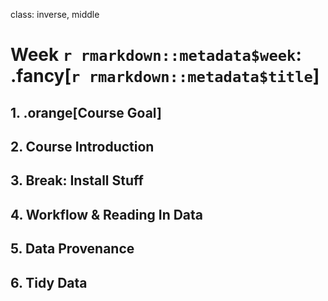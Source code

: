 
class: inverse, middle

# Week `r rmarkdown::metadata$week`: .fancy[`r rmarkdown::metadata$title`]

## 1. .orange[Course Goal]
## 2. Course Introduction
## 3. Break: Install Stuff
## 4. Workflow & Reading In Data
## 5. Data Provenance
## 6. Tidy Data
